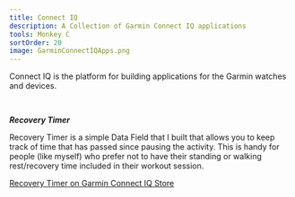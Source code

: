 ```yaml
---
title: Connect IQ
description: A Collection of Garmin Connect IQ applications
tools: Monkey C
sortOrder: 20
image: GarminConnectIQApps.png
---
```


Connect IQ is the platform for building applications for the Garmin watches and devices.
<pre><br/></pre>
***Recovery Timer***

Recovery Timer is a simple Data Field that I built that allows you to keep track of time that has passed since pausing the activity. 
This is handy for people (like myself) who prefer not to have their standing or walking rest/recovery time included in their workout session.

[Recovery Timer on Garmin Connect IQ Store](https://apps.garmin.com/en-US/apps/c50aa207-586e-4895-9669-55005fcab4a3)